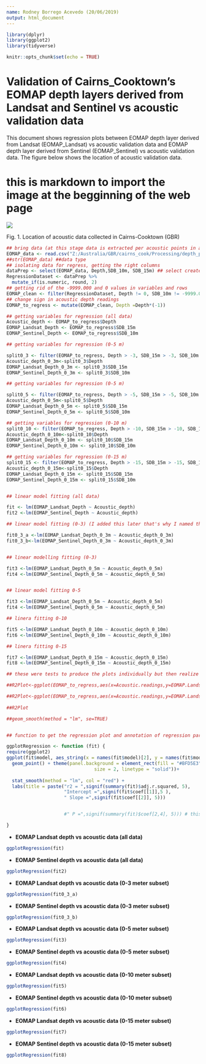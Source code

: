 ---
name: Rodney Borrego Acevedo (20/06/2019)
output: html_document
---

```{r loading paks, include=FALSE}

library(dplyr)
library(ggplot2)
library(tidyverse)

```

```{r setup, include=FALSE}
knitr::opts_chunk$set(echo = TRUE)
```

# Validation of Cairns_Cooktown's EOMAP depth layers derived from Landsat and Sentinel vs acoustic validation data


This document shows regression plots between EOMAP depth layer derived from Landsat (EOMAP_Landsat) vs acoustic validation data and EOMAP depth layer derived from Sentinel (EOMAP_Sentinel) vs acoustic validation data. The figure below shows the location of acoustic validation data.

# this is markdown to import the image at the begginning of the web page

![](20190214_TideDoveData_EOMAP.jpg)


Fig. 1. Location of acoustic data collected in Cairns-Cooktown (GBR)



```{r, echo=FALSE}

## bring data (at this stage data is extracted per acoustic points in arcPro, but working with Nick Murray to have it automated in GEE)
EOMAP_data <- read.csv("Z:/Australia/GBR/cairns_cook/Processing/depth_profiles/GBR_bathyfield/cc_Bathy_EOMAPSent/Acoustic_validation_L8vsSent.csv", header=T, stringsAsFactors=F)
##str(EOMAP_data) ##data type  
## isolating data for regress, getting the right columns
dataPrep <- select(EOMAP_data, Depth,SDB_10m, SDB_15m) ## select create a new dataframe with the columns of interest
RegressionDataset <- dataPrep %>% 
  mutate_if(is.numeric, round, 2) 
## getting rid of the -9999.000 and 0 values in variables and rows
EOMAP_clean <- filter(RegressionDataset, Depth != 0, SDB_10m != -9999.00, SDB_15m != -9999.00)
## change sign in acoustic depth readings
EOMAP_to_regress <- mutate(EOMAP_clean, Depth =Depth*(-1))

## getting variables for regression (all data)
Acoustic_depth <- EOMAP_to_regress$Depth
EOMAP_Landsat_Depth <- EOMAP_to_regress$SDB_15m
EOMAP_Sentinel_Depth <- EOMAP_to_regress$SDB_10m

## getting variables for regression (0-5 m)

split0_3 <- filter(EOMAP_to_regress, Depth > -3, SDB_15m > -3, SDB_10m > -3 )  
Acoustic_depth_0_3m<-split0_3$Depth
EOMAP_Landsat_Depth_0_3m <- split0_3$SDB_15m
EOMAP_Sentinel_Depth_0_3m <- split0_3$SDB_10m

## getting variables for regression (0-5 m)

split0_5 <- filter(EOMAP_to_regress, Depth > -5, SDB_15m > -5, SDB_10m > -5 )  
Acoustic_depth_0_5m<-split0_5$Depth
EOMAP_Landsat_Depth_0_5m <- split0_5$SDB_15m
EOMAP_Sentinel_Depth_0_5m <- split0_5$SDB_10m

## getting variables for regression (0-10 m)
split0_10 <- filter(EOMAP_to_regress, Depth > -10, SDB_15m > -10, SDB_10m > -10 )  
Acoustic_depth_0_10m<-split0_10$Depth
EOMAP_Landsat_Depth_0_10m <- split0_10$SDB_15m
EOMAP_Sentinel_Depth_0_10m <- split0_10$SDB_10m

## getting variables for regression (0-15 m)
split0_15 <- filter(EOMAP_to_regress, Depth > -15, SDB_15m > -15, SDB_10m > -15 )  
Acoustic_depth_0_15m<-split0_15$Depth
EOMAP_Landsat_Depth_0_15m <- split0_15$SDB_15m
EOMAP_Sentinel_Depth_0_15m <- split0_15$SDB_10m


## linear model fitting (all data)

fit <- lm(EOMAP_Landsat_Depth ~ Acoustic_depth)
fit2 <-lm(EOMAP_Sentinel_Depth ~ Acoustic_depth)

## linear model fitting (0-3) (I added this later that's why I named them not in sequence)

fit0_3_a <-lm(EOMAP_Landsat_Depth_0_3m ~ Acoustic_depth_0_3m)
fit0_3_b<-lm(EOMAP_Sentinel_Depth_0_3m ~ Acoustic_depth_0_3m)


## linear modelling fitting (0-3)

fit3 <-lm(EOMAP_Landsat_Depth_0_5m ~ Acoustic_depth_0_5m)
fit4 <-lm(EOMAP_Sentinel_Depth_0_5m ~ Acoustic_depth_0_5m)


## linear model fitting 0-5

fit3 <-lm(EOMAP_Landsat_Depth_0_5m ~ Acoustic_depth_0_5m)
fit4 <-lm(EOMAP_Sentinel_Depth_0_5m ~ Acoustic_depth_0_5m)

## linera fitting 0-10

fit5 <-lm(EOMAP_Landsat_Depth_0_10m ~ Acoustic_depth_0_10m)
fit6 <-lm(EOMAP_Sentinel_Depth_0_10m ~ Acoustic_depth_0_10m)

## linera fitting 0-15

fit7 <-lm(EOMAP_Landsat_Depth_0_15m ~ Acoustic_depth_0_15m)
fit8 <-lm(EOMAP_Sentinel_Depth_0_15m ~ Acoustic_depth_0_15m)

## these were tests to produce the plots individually but then realize the function made a better job (see function below)

##R2Plot<-ggplot(EOMAP_to_regress,aes(x=Acoustic.readings,y=EOMAP.Landsat.Depth))+geom_point()+scale_y_reverse()+scale_x_reverse()+geom_line(data=fortify(fit), color='Red', aes(x =Acoustic.readings, y = .fitted))

##R2Plot<-ggplot(EOMAP_to_regress,aes(x=Acoustic.readings,y=EOMAP.Landsat.Depth))+geom_point()+scale_y_reverse()+scale_x_reverse()+stat_smooth(method = "lm", col = "red")
  
##R2Plot

##geom_smooth(method = "lm", se=TRUE)


## function to get the regression plot and annotation of regression parameters over the plot

ggplotRegression <- function (fit) { 
require(ggplot2)
ggplot(fit$model, aes_string(x = names(fit$model)[2], y = names(fit$model)[1])) + 
  geom_point() + theme(panel.background = element_rect(fill = "#BFD5E3", colour = "#6D9EC1",
                                size = 2, linetype = "solid"))+
  
  stat_smooth(method = "lm", col = "red") +
  labs(title = paste("r2 = ",signif(summary(fit)$adj.r.squared, 5),
                     "Intercept =",signif(fit$coef[[1]],5 ),
                     " Slope =",signif(fit$coef[[2]], 5)))


                     #" P =",signif(summary(fit)$coef[2,4], 5))) # this is the P value

}

```

- **EOMAP Landsat depth vs acoustic data (all data)**

```{r, echo = FALSE}
ggplotRegression(fit)

```

- **EOMAP Sentinel depth vs acoustic data (all data)**

```{r, echo = FALSE}
ggplotRegression(fit2)

```

- **EOMAP Landsat depth vs acoustic data (0-3 meter subset)**


```{r, echo = FALSE}
ggplotRegression(fit0_3_a)

```

- **EOMAP Sentinel depth vs acoustic data (0-3 meter subset)**

```{r, echo = FALSE}
ggplotRegression(fit0_3_b)

```


- **EOMAP Landsat depth vs acoustic data (0-5 meter subset)**

```{r, echo = FALSE}
ggplotRegression(fit3)

```

- **EOMAP Sentinel depth vs acoustic data (0-5 meter subset)**

```{r, echo=FALSE}
ggplotRegression(fit4)

```

- **EOMAP Landsat depth vs acoustic data (0-10 meter subset)**

```{r, echo = FALSE}
ggplotRegression(fit5)

```

- **EOMAP Sentinel depth vs acoustic data (0-10 meter subset)**

```{r, echo=FALSE}
ggplotRegression(fit6)

```

- **EOMAP Landsat depth vs acoustic data (0-15 meter subset)**

```{r, echo = FALSE}
ggplotRegression(fit7)

```

- **EOMAP Sentinel depth vs acoustic data (0-15 meter subset)**

```{r, echo=FALSE}
ggplotRegression(fit8)

```



